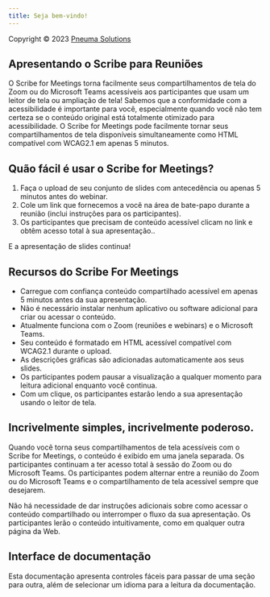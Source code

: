 ```yaml
---
title: Seja bem-vindo!
---
```



Copyright © 2023 [Pneuma Solutions](https://www.pneumasolutions.com)  
## Apresentando o Scribe para Reuniões

O Scribe for Meetings torna facilmente seus compartilhamentos de tela do Zoom ou do Microsoft Teams acessíveis aos participantes que usam um leitor de tela ou ampliação de tela! Sabemos que a conformidade com a acessibilidade é importante para você, especialmente quando você não tem certeza se o conteúdo original está totalmente otimizado para acessibilidade. O Scribe for Meetings pode facilmente tornar seus compartilhamentos de tela disponíveis simultaneamente como HTML compatível com WCAG2.1 em apenas 5 minutos.

## Quão fácil é usar o Scribe for Meetings?

1. Faça o upload de seu conjunto de slides com antecedência ou apenas 5 minutos antes do webinar.
1. Cole um link que fornecemos a você na área de bate-papo durante a reunião (inclui instruções para os participantes).
1. Os participantes que precisam de conteúdo acessível clicam no link e obtêm acesso total à sua apresentação..

E a apresentação de slides continua!

## Recursos do Scribe For Meetings

* Carregue com confiança conteúdo compartilhado acessível em apenas 5 minutos antes da sua apresentação.
* Não é necessário instalar nenhum aplicativo ou software adicional para criar ou acessar o conteúdo.
* Atualmente funciona com o Zoom (reuniões e webinars) e o Microsoft Teams.
* Seu conteúdo é formatado em HTML acessível compatível com WCAG2.1 durante o upload.
* As descrições gráficas são adicionadas automaticamente aos seus slides.
* Os participantes podem pausar a visualização a qualquer momento para leitura adicional enquanto você continua.
* Com um clique, os participantes estarão lendo a sua apresentação usando o leitor de tela.

## Incrivelmente simples, incrivelmente poderoso.

Quando você torna seus compartilhamentos de tela acessíveis com o Scribe for Meetings, o conteúdo é exibido em uma janela separada. Os participantes continuam a ter acesso total à sessão do Zoom ou do Microsoft Teams.
Os participantes podem alternar entre a reunião do Zoom ou do Microsoft Teams e o compartilhamento de tela acessível sempre que desejarem.

Não há necessidade de dar instruções adicionais sobre como acessar o conteúdo compartilhado ou interromper o fluxo da sua apresentação. Os participantes lerão o conteúdo intuitivamente, como em qualquer outra página da Web.

## Interface de documentação

Esta documentação apresenta controles fáceis para passar de uma seção para outra, além de selecionar um idioma para a leitura da documentação.